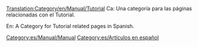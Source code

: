 [[Translation:Category/en/Manual/Tutorial]]
Ca: Una categoría para las páginas relacionadas con el Tutorial.

En: A Category for Tutorial related pages in Spanish.

[[Category:es/Manual/Manual]]
[[Category:es/Artículos en español]]